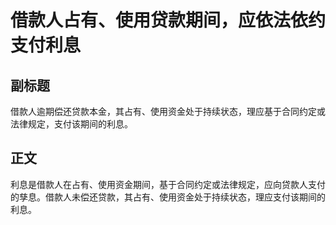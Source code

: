 # 借款人占有、使用贷款期间，应依法依约支付利息
## 副标题
借款人逾期偿还贷款本金，其占有、使用资金处于持续状态，理应基于合同约定或法律规定，支付该期间的利息。
## 正文
利息是借款人在占有、使用资金期间，基于合同约定或法律规定，应向贷款人支付的孳息。借款人未偿还贷款，其占有、使用资金处于持续状态，理应支付该期间的利息。